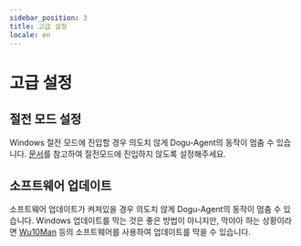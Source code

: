 ```yaml
---
sidebar_position: 3
title: 고급 설정
locale: en
---
```


# 고급 설정

## 절전 모드 설정

Windows 절전 모드에 진입할 경우 의도치 않게 Dogu-Agent의 동작이 멈춤 수 있습니다. [문서](https://support.microsoft.com/en-us/windows/how-to-adjust-power-and-sleep-settings-in-windows-26f623b5-4fcc-4194-863d-b824e5ea7679)를 참고하여 절전모드에 진입하지 않도록 설정해주세요.

## 소프트웨어 업데이트

소프트웨어 업데이트가 켜져있을 경우 의도치 않게 Dogu-Agent의 동작이 멈춤 수 있습니다. Windows 업데이트를 막는 것은 좋은 방법이 아니지만, 막야아 하는 상황이라면 [Wu10Man](https://github.com/WereDev/Wu10Man) 등의 소프트웨어를 사용하여 업데이트를 막을 수 있습니다.
